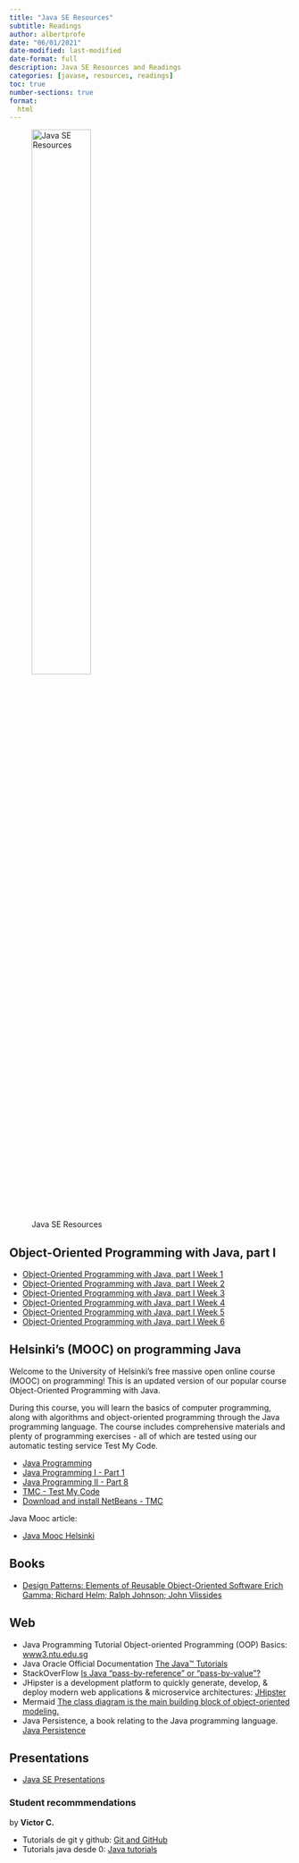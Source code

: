 ```yaml
---
title: "Java SE Resources"
subtitle: Readings
author: albertprofe
date: "06/01/2021"
date-modified: last-modified
date-format: full
description: Java SE Resources and Readings
categories: [javase, resources, readings]
toc: true
number-sections: true
format:
  html
---
```


![Java SE Resources](/images/home/frontimagealbertprofeweb-readings.png){width=50%}

## Object-Oriented Programming with Java, part I

::: {.callout}
- [Object-Oriented Programming with Java, part I Week 1](https://materiaalit.github.io/2013-oo-programming/part1/week-1/)
- [Object-Oriented Programming with Java, part I Week 2](https://materiaalit.github.io/2013-oo-programming/part1/week-2/)
- [Object-Oriented Programming with Java, part I Week 3](https://materiaalit.github.io/2013-oo-programming/part1/week-3/)
- [Object-Oriented Programming with Java, part I Week 4](https://materiaalit.github.io/2013-oo-programming/part1/week-4/)
- [Object-Oriented Programming with Java, part I Week 5](https://materiaalit.github.io/2013-oo-programming/part1/week-5/)
- [Object-Oriented Programming with Java, part I Week 6](https://materiaalit.github.io/2013-oo-programming/part1/week-6/)
:::

## Helsinki’s (MOOC) on programming Java

::: {.callout-note}
Welcome to the University of Helsinki’s free massive open online course (MOOC) on programming! This is an updated version of our popular course Object-Oriented Programming with Java.

:::

During this course, you will learn the basics of computer programming, along with algorithms and object-oriented programming through the Java programming language. The course includes comprehensive materials and plenty of programming exercises - all of which are tested using our automatic testing service Test My Code.

- [Java Programming](https://java-programming.mooc.fi/){.external}
- [Java Programming I - Part 1](https://java-programming.mooc.fi/part-1){.external}
- [Java Programming II - Part 8](https://java-programming.mooc.fi/part-8){.external}
- [TMC - Test My Code](https://tmc.mooc.fi/){.external}
- [Download and install NetBeans - TMC](https://www.mooc.fi/en/installation/netbeans/){.external}

Java Mooc article:

- [Java Mooc Helsinki](/javase/se-what-moochelsinki.qmd)


## Books

- [Design Patterns: Elements of Reusable Object-Oriented Software
Erich Gamma; Richard Helm; Ralph Johnson; John Vlissides](https://www.academia.edu/43687858/Design_Patterns_Elements_of_Reusable_Object_Oriented_Software_by_Erich_Gamma_Richard_Helm_Ralph_Johnson_John_Vlissides)


## Web

- Java Programming Tutorial Object-oriented Programming (OOP) Basics: [www3.ntu.edu.sg](https://www3.ntu.edu.sg/home/ehchua/programming/java/J3a_OOPBasics.html){.external}
- Java Oracle Official Documentation [The Java™ Tutorials](https://docs.oracle.com/javase/tutorial/java/index.html){.external}
- StackOverFlow [Is Java "pass-by-reference" or "pass-by-value"?](https://stackoverflow.com/questions/40480/is-java-pass-by-reference-or-pass-by-value){#IsJavaReference .external}
- JHipster is a development platform to quickly generate, develop, & deploy modern web applications & microservice architectures: [JHipster](https://www.jhipster.tech/){.external}
- Mermaid [The class diagram is the main building block of object-oriented modeling.](https://mermaid.js.org/syntax/classDiagram.html){.external}
- Java Persistence, a book relating to the Java programming language. [Java Persistence](https://en.wikibooks.org/wiki/Java_Persistence){.external}

## Presentations

- [Java SE Presentations](https://drive.google.com/drive/folders/1SNCf3_bFRDsVC929j8-xSfbKkHn1OOMo?usp=share_link)


### Student recommmendations

by **Victor C.**

- Tutorials de git y github: [Git and GitHub](https://www.youtube.com/playlist?list=PLU8oAlHdN5BlyaPFiNQcV0xDqy0eR35aU)
- Tutorials java desde 0: [Java tutorials](https://www.youtube.com/playlist?list=PLU8oAlHdN5BktAXdEVCLUYzvDyqRQJ2lk)


